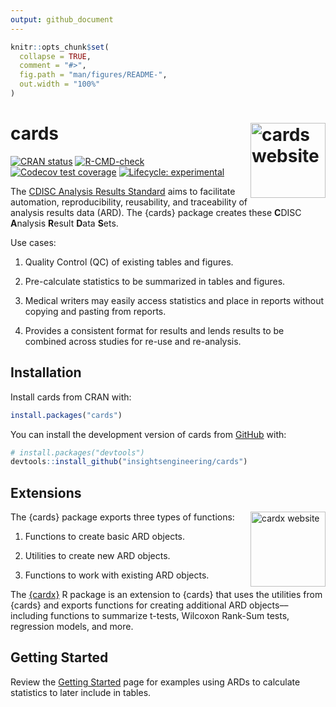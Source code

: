 ```yaml
---
output: github_document
---
```


<!-- README.md is generated from README.Rmd. Please edit that file -->

```r
knitr::opts_chunk$set(
  collapse = TRUE,
  comment = "#>",
  fig.path = "man/figures/README-",
  out.width = "100%"
)
```

# cards <a href="https://insightsengineering.github.io/cards/"><img src="man/figures/logo.png" align="right" height="120" alt="cards website" /></a>

<!-- badges: start -->
[![CRAN status](https://www.r-pkg.org/badges/version/cards)](https://CRAN.R-project.org/package=cards)
[![R-CMD-check](https://github.com/insightsengineering/cards/actions/workflows/R-CMD-check.yaml/badge.svg)](https://github.com/insightsengineering/cards/actions/workflows/R-CMD-check.yaml)
[![Codecov test coverage](https://codecov.io/gh/insightsengineering/cards/branch/main/graph/badge.svg)](https://app.codecov.io/gh/insightsengineering/cards?branch=main)
[![Lifecycle: experimental](https://img.shields.io/badge/lifecycle-experimental-orange.svg)](https://lifecycle.r-lib.org/articles/stages.html#experimental)
<!-- badges: end -->

The [CDISC Analysis Results Standard](https://www.cdisc.org/standards/foundational/analysis-results-standard) aims to facilitate automation, reproducibility, reusability, and traceability of analysis results data (ARD).
The {cards} package creates these **C**DISC **A**nalysis **R**esult **D**ata **S**ets.

Use cases:

1. Quality Control (QC) of existing tables and figures.

1. Pre-calculate statistics to be summarized in tables and figures.

1. Medical writers may easily access statistics and place in reports without copying and pasting from reports.

1. Provides a consistent format for results and lends results to be combined across studies for re-use and re-analysis.

## Installation

Install cards from CRAN with:

```r
install.packages("cards")
```

You can install the development version of cards from [GitHub](https://github.com/) with:

``` r
# install.packages("devtools")
devtools::install_github("insightsengineering/cards")
```

## Extensions

[![cardx website](https://raw.githubusercontent.com/insightsengineering/cardx/main/man/figures/logo.png){style="float: right" width="120"}](https://insightsengineering.github.io/cardx/)

The {cards} package exports three types of functions:

1.  Functions to create basic ARD objects.

2.  Utilities to create new ARD objects.

3.  Functions to work with existing ARD objects.

The [{cardx}](https://github.com/insightsengineering/cardx/) R package is an extension to {cards} that uses the utilities from {cards} and exports functions for creating additional ARD objects–--including functions to summarize t-tests, Wilcoxon Rank-Sum tests, regression models, and more.

## Getting Started

Review the [Getting Started](https://insightsengineering.github.io/cards//main/articles/getting-started.html) page for examples using ARDs to calculate statistics to later include in tables.
